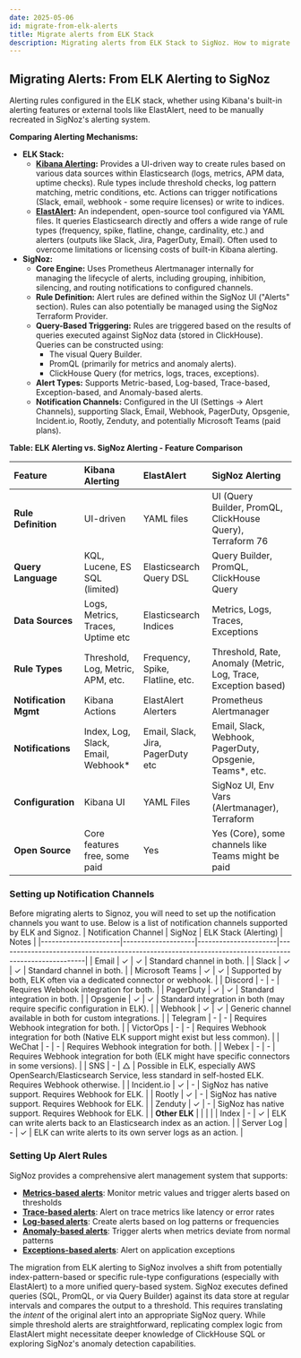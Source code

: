 ```yaml
---
date: 2025-05-06
id: migrate-from-elk-alerts
title: Migrate alerts from ELK Stack
description: Migrating alerts from ELK Stack to SigNoz. How to migrate alerts from ELK to SigNoz.
---
```

## **Migrating Alerts: From ELK Alerting to SigNoz**

Alerting rules configured in the ELK stack, whether using Kibana's built-in alerting features or external tools like ElastAlert, need to be manually recreated in SigNoz's alerting system.

**Comparing Alerting Mechanisms:**

* **ELK Stack:**  
  * **[Kibana Alerting](https://www.elastic.co/kibana/alerting):** Provides a UI-driven way to create rules based on various data sources within Elasticsearch (logs, metrics, APM data, uptime checks). Rule types include threshold checks, log pattern matching, metric conditions, etc. Actions can trigger notifications (Slack, email, webhook \- some require licenses) or write to indices.
  * **[ElastAlert](https://elastalert.readthedocs.io/en/latest/):** An independent, open-source tool configured via YAML files. It queries Elasticsearch directly and offers a wide range of rule types (frequency, spike, flatline, change, cardinality, etc.) and alerters (outputs like Slack, Jira, PagerDuty, Email). Often used to overcome limitations or licensing costs of built-in Kibana alerting.
* **SigNoz:**  
  * **Core Engine:** Uses Prometheus Alertmanager internally for managing the lifecycle of alerts, including grouping, inhibition, silencing, and routing notifications to configured channels.
  * **Rule Definition:** Alert rules are defined within the SigNoz UI ("Alerts" section). Rules can also potentially be managed using the SigNoz Terraform Provider.
  * **Query-Based Triggering:** Rules are triggered based on the results of queries executed against SigNoz data (stored in ClickHouse). Queries can be constructed using:
    * The visual Query Builder.
    * PromQL (primarily for metrics and anomaly alerts).
    * ClickHouse Query (for metrics, logs, traces, exceptions).
  * **Alert Types:** Supports Metric-based, Log-based, Trace-based, Exception-based, and Anomaly-based alerts.
  * **Notification Channels:** Configured in the UI (Settings \-\> Alert Channels), supporting Slack, Email, Webhook, PagerDuty, Opsgenie, Incident.io, Rootly, Zenduty, and potentially Microsoft Teams (paid plans).

**Table: ELK Alerting vs. SigNoz Alerting \- Feature Comparison**

| Feature | Kibana Alerting | ElastAlert | SigNoz Alerting |
| :---- | :---- | :---- | :---- |
| **Rule Definition** | UI-driven | YAML files | UI (Query Builder, PromQL, ClickHouse Query), Terraform 76 |
| **Query Language** | KQL, Lucene, ES SQL (limited) | Elasticsearch Query DSL | Query Builder, PromQL, ClickHouse Query |
| **Data Sources** | Logs, Metrics, Traces, Uptime etc | Elasticsearch Indices | Metrics, Logs, Traces, Exceptions |
| **Rule Types** | Threshold, Log, Metric, APM, etc. | Frequency, Spike, Flatline, etc. | Threshold, Rate, Anomaly (Metric, Log, Trace, Exception based) |
| **Notification Mgmt** | Kibana Actions | ElastAlert Alerters | Prometheus Alertmanager |
| **Notifications** | Index, Log, Slack, Email, Webhook\* | Email, Slack, Jira, PagerDuty etc | Email, Slack, Webhook, PagerDuty, Opsgenie, Teams\*, etc. |
| **Configuration** | Kibana UI | YAML Files | SigNoz UI, Env Vars (Alertmanager), Terraform |
| **Open Source** | Core features free, some paid | Yes | Yes (Core), some channels like Teams might be paid |

### Setting up Notification Channels

Before migrating alerts to Signoz, you will need to set up the notification channels you want to use. Below is a list of notification channels supported by ELK and Signoz.
| Notification Channel | SigNoz             | ELK Stack (Alerting) | Notes                                                                                                |
|----------------------|--------------------|----------------------|------------------------------------------------------------------------------------------------------|
| Email                | ✓                  | ✓                    | Standard channel in both.                                                                            |
| Slack                | ✓                  | ✓                    | Standard channel in both.                                                                            |
| Microsoft Teams      | ✓                  | ✓                    | Supported by both, ELK often via a dedicated connector or webhook.                                   |
| Discord              | -                  | -                    | Requires Webhook integration for both.                                                               |
| PagerDuty            | ✓                  | ✓                    | Standard integration in both.                                                                        |
| Opsgenie             | ✓                  | ✓                    | Standard integration in both (may require specific configuration in ELK).                            |
| Webhook              | ✓                  | ✓                    | Generic channel available in both for custom integrations.                                           |
| Telegram             | -                  | -                    | Requires Webhook integration for both.                                                               |
| VictorOps            | -                  | -                    | Requires Webhook integration for both (Native ELK support might exist but less common).             |
| WeChat               | -                  | -                    | Requires Webhook integration for both.                                                               |
| Webex                | -                  | -                    | Requires Webhook integration for both (ELK might have specific connectors in some versions).          |
| SNS                  | -                  | △                    | Possible in ELK, especially AWS OpenSearch/Elasticsearch Service, less standard in self-hosted ELK. Requires Webhook otherwise. |
| Incident.io          | ✓                  | -                    | SigNoz has native support. Requires Webhook for ELK.                                                 |
| Rootly               | ✓                  | -                    | SigNoz has native support. Requires Webhook for ELK.                                                 |
| Zenduty              | ✓                  | -                    | SigNoz has native support. Requires Webhook for ELK.                                                 |
| **Other ELK**        |                    |                      |                                                                                                      |
| Index                | -                  | ✓                    | ELK can write alerts back to an Elasticsearch index as an action.                                    |
| Server Log           | -                  | ✓                    | ELK can write alerts to its own server logs as an action.                                            |


### Setting Up Alert Rules

SigNoz provides a comprehensive alert management system that supports:

- **[Metrics-based alerts](/docs/alerts-management/metrics-based-alerts/)**: Monitor metric values and trigger alerts based on thresholds
- **[Trace-based alerts](/docs/alerts-management/trace-based-alerts/)**: Alert on trace metrics like latency or error rates
- **[Log-based alerts](/docs/alerts-management/log-based-alerts/)**: Create alerts based on log patterns or frequencies
- **[Anomaly-based alerts](/docs/alerts-management/anomaly-based-alerts/)**: Trigger alerts when metrics deviate from normal patterns
- **[Exceptions-based alerts](/docs/alerts-management/exceptions-based-alerts/)**: Alert on application exceptions


The migration from ELK alerting to SigNoz involves a shift from potentially index-pattern-based or specific rule-type configurations (especially with ElastAlert) to a more unified query-based system. SigNoz executes defined queries (SQL, PromQL, or via Query Builder) against its data store at regular intervals and compares the output to a threshold. This requires translating the *intent* of the original alert into an appropriate SigNoz query. While simple threshold alerts are straightforward, replicating complex logic from ElastAlert might necessitate deeper knowledge of ClickHouse SQL or exploring SigNoz's anomaly detection capabilities.
